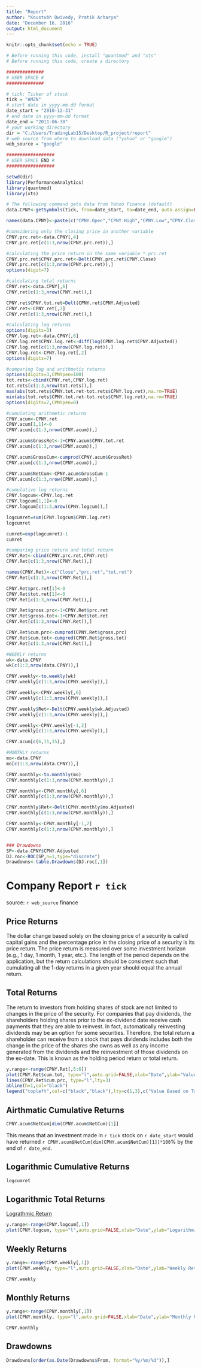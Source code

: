 ```yaml
---
title: "Report"
author: "Koustubh Dwivedy, Pratik Acharya"
date: "December 16, 2016"
output: html_document
---
```


```r
knitr::opts_chunk$set(echo = TRUE)
```

```r
# Before running this code, install "quantmod" and "xts"
# Before running this code, create a directory 

##############
# USER SPACE #
##############

# tick: Ticker of stock
tick = "AMZN"
# start date in yyyy-mm-dd format
date_start = "2010-12-31"
# end date in yyyy-mm-dd format
date_end = "2011-06-30"
# your working directory
dir = "C:/Users/TradingLab15/Desktop/R_project/report"
# web source from where to download data ("yahoo" or "google")
web_source = "google"

##################
# USER SPACE END #
##################
```

```r
setwd(dir)
library(PerformanceAnalytics)
library(quantmod)
library(xts)

# The following command gets data from Yahoo Finance (default)
data.CPNY<-getSymbols(tick, from=date_start, to=date_end, auto.assign=FALSE, src = web_source)

names(data.CPNY)<-paste(c("CPNY.Open","CPNY.High","CPNY.Low","CPNY.Close","CPNY.Volume","CPNY.Adjusted"))

#considering only the closing price in another variable
CPNY.prc.ret<-data.CPNY[,4]
CPNY.prc.ret[c(1:3,nrow(CPNY.prc.ret)),]

#calculating the price return in the same variable *.prc.ret
CPNY.prc.ret$CPNY.prc.ret<-Delt(CPNY.prc.ret$CPNY.Close)
CPNY.prc.ret[c(1:3,nrow(CPNY.prc.ret)),]
options(digit=7)

#calculating total returns
CPNY.ret<-data.CPNY[,6]
CPNY.ret[c(1:3,nrow(CPNY.ret)),]

CPNY.ret$CPNY.tot.ret=Delt(CPNY.ret$CPNY.Adjusted)
CPNY.ret<-CPNY.ret[,2]
CPNY.ret[c(1:3,nrow(CPNY.ret)),]

#calculating log returns
options(digits=3)
CPNY.log.ret<-data.CPNY[,6]
CPNY.log.ret$CPNY.log.ret<-diff(log(CPNY.log.ret$CPNY.Adjusted))
CPNY.log.ret[c(1:3,nrow(CPNY.log.ret)),]
CPNY.log.ret<-CPNY.log.ret[,2]
options(digits=7)

#comparing log and arithmetic returns
options(digits=3,CPNYpen=100)
tot.rets<-cbind(CPNY.ret,CPNY.log.ret)
tot.rets[c(1:3,nrow(tot.rets)),]
max(abs(tot.rets$CPNY.tot.ret-tot.rets$CPNY.log.ret),na.rm=TRUE)
min(abs(tot.rets$CPNY.tot.ret-tot.rets$CPNY.log.ret),na.rm=TRUE)
options(digits=7,CPNYpen=0)

#cumulating arithmetic returns
CPNY.acum<-CPNY.ret
CPNY.acum[1,1]<-0
CPNY.acum[c(1:3,nrow(CPNY.acum)),]

CPNY.acum$GrossRet<-1+CPNY.acum$CPNY.tot.ret
CPNY.acum[c(1:3,nrow(CPNY.acum)),]

CPNY.acum$GrossCum<-cumprod(CPNY.acum$GrossRet)
CPNY.acum[c(1:3,nrow(CPNY.acum)),]

CPNY.acum$NetCum<-CPNY.acum$GrossCum-1
CPNY.acum[c(1:3,nrow(CPNY.acum)),]

#cumulative log returns
CPNY.logcum<-CPNY.log.ret
CPNY.logcum[1,1]<-0
CPNY.logcum[c(1:3,nrow(CPNY.logcum)),]

logcumret=sum(CPNY.logcum$CPNY.log.ret)
logcumret

cumret=exp(logcumret)-1
cumret

#comparing price return and total return
CPNY.Ret<-cbind(CPNY.prc.ret,CPNY.ret)
CPNY.Ret[c(1:3,nrow(CPNY.Ret)),]

names(CPNY.Ret)<-c("Close","prc.ret","tot.ret")
CPNY.Ret[c(1:3,nrow(CPNY.Ret)),]

CPNY.Ret$prc.ret[1]<-0
CPNY.Ret$tot.ret[1]<-0
CPNY.Ret[c(1:3,nrow(CPNY.Ret)),]

CPNY.Ret$gross.prc<-1+CPNY.Ret$prc.ret
CPNY.Ret$gross.tot<-1+CPNY.Ret$tot.ret
CPNY.Ret[c(1:3,nrow(CPNY.Ret)),]

CPNY.Ret$cum.prc<-cumprod(CPNY.Ret$gross.prc)
CPNY.Ret$cum.tot<-cumprod(CPNY.Ret$gross.tot)
CPNY.Ret[c(1:3,nrow(CPNY.Ret)),]

#WEEKLY returns
wk<-data.CPNY
wk[c(1:3,nrow(data.CPNY)),]

CPNY.weekly<-to.weekly(wk)
CPNY.weekly[c(1:3,nrow(CPNY.weekly)),]

CPNY.weekly<-CPNY.weekly[,6]
CPNY.weekly[c(1:3,nrow(CPNY.weekly)),]

CPNY.weekly$Ret<-Delt(CPNY.weekly$wk.Adjusted)
CPNY.weekly[c(1:3,nrow(CPNY.weekly)),]

CPNY.weekly<-CPNY.weekly[-1,2]
CPNY.weekly[c(1:3,nrow(CPNY.weekly)),]

CPNY.acum[c(6,11,15),]

#MONTHLY returns
mo<-data.CPNY
mo[c(1:3,nrow(data.CPNY)),]

CPNY.monthly<-to.monthly(mo)
CPNY.monthly[c(1:3,nrow(CPNY.monthly)),]

CPNY.monthly<-CPNY.monthly[,6]
CPNY.monthly[c(1:3,nrow(CPNY.monthly)),]

CPNY.monthly$Ret<-Delt(CPNY.monthly$mo.Adjusted)
CPNY.monthly[c(1:3,nrow(CPNY.monthly)),]

CPNY.monthly<-CPNY.monthly[-1,2]
CPNY.monthly[c(1:3,nrow(CPNY.monthly)),]


### Drawdowns
SP<-data.CPNY$CPNY.Adjusted
DJ.roc<-ROC(SP,n=1,type="discrete")
Drawdowns<-table.Drawdowns(DJ.roc[,1])
```


# Company Report `r tick`
source: `r web_source` finance

## Price Returns
The dollar change based solely on the closing price of a security is called capital gains and the percentage price in the closing price of a security is its price return. The price return is measured over some investment horizon (e.g., 1 day, 1 month, 1 year, etc.). The length of the period depends on the application, but the return calculations should be consistent such that cumulating all the 1-day returns in a given year should equal the annual return.

## Total Returns
The return to investors from holding shares of stock are not limited to changes in the price of the security. For companies that pay dividends, the shareholders holding shares prior to the ex-dividend date receive cash payments that they are able to
reinvest. In fact, automatically reinvesting dividends may be an option for some securities. Therefore, the total return a shareholder can receive from a stock that pays dividends includes both the change in the price of the shares she owns as well
as any income generated from the dividends and the reinvestment of those dividends on the ex-date. This is known as the holding period return or total return.


```r
y.range<-range(CPNY.Ret[,5:6])
plot(CPNY.Ret$cum.tot, type="l",auto.grid=FALSE,xlab="Date",ylab="Value of Investment ($)",ylim=y.range,minor.ticks=FALSE, main="Stock Performance Based On Total Returns and Price Returns")
lines(CPNY.Ret$cum.prc, type="l",lty=3)
abline(h=1,col="black")
legend("topleft",col=c("black","black"),lty=c(1,3),c("Value Based on Total Return","Value Based on Price Return"))
```

## Airthmatic Cumulative Returns

```r
CPNY.acum$NetCum[dim(CPNY.acum$NetCum)[1]]
```

This means that an investment made in `r tick` stock on `r date_start` would have returned `r CPNY.acum$NetCum[dim(CPNY.acum$NetCum)[1]]*100`% by the end of `r date_end`.

## Logarithmic Cumulative Returns
```r
logcumret
```

## Logarithmic Total Returns
[Lograthmic Return](https://en.wikipedia.org/wiki/Rate_of_return#Logarithmic_or_continuously_compounded_return)


```r
y.range<-range(CPNY.logcum[,1])
plot(CPNY.logcum, type="l",auto.grid=FALSE,xlab="Date",ylab="Logarithmic Total Returns", ylim=y.range,minor.ticks=FALSE, main=tick)
```


## Weekly Returns
```r
y.range<-range(CPNY.weekly[,1])
plot(CPNY.weekly, type="l",auto.grid=FALSE,xlab="Date",ylab="Weekly Returns", ylim=y.range,minor.ticks=FALSE, main=tick)
```
```r
CPNY.weekly
```

## Monthly Returns
```r
y.range<-range(CPNY.monthly[,1])
plot(CPNY.monthly, type="l",auto.grid=FALSE,xlab="Date",ylab="Monthly Returns", ylim=y.range,minor.ticks=FALSE, main=tick)
```
```r
CPNY.monthly
```

## Drawdowns
```r
Drawdowns[order(as.Date(Drawdowns$From, format="%y/%m/%d")),]
```